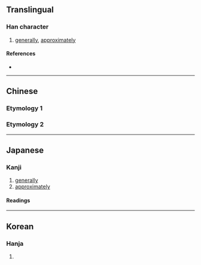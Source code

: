 {{character info/new}}
==Translingual==

===Han character===
{{Han char|rn=75|rad=木|as=10|sn=14|four=|canj=HUD,XHUD|ids=⿱旣木}}

# [[generally]], [[approximately]]

====References====
* {{Han ref|kx=0547.060|dkj=15363|dj=0935.030|hdz=21257.010|uh=69E9|ud=27113}}

----

==Chinese==

===Etymology 1===
{{zh-see|概|v}}

===Etymology 2===
{{zh-see|㮣|v}}

----

==Japanese==

===Kanji===

{{ja-kanji|grade=|rs=木10}}

# [[generally]]
# [[approximately]]

====Readings====
{{ja-readings
|on=がい, かい
|kun=とかき-, おおむ-ね, おもむき-
}}

----

==Korean==

===Hanja===
{{ko-hanja|hangeul=개|eumhun=|rv=gae|mr=kae|y=kay}}

# {{defn|lang=ko|sort=木10}}